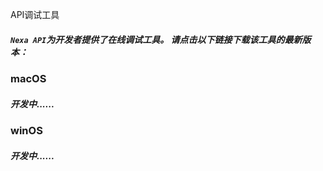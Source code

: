 API调试工具
##### ```Nexa API```为开发者提供了在线调试工具。 请点击以下链接下载该工具的最新版本：
### macOS
##### 开发中......

### winOS
##### 开发中......
